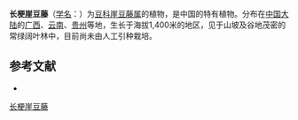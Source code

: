 {{Speciesbox
| name = 长梗崖豆藤
| status = 
| status_system = 
| image =
| genus = Millettia
| species = longipedunculata
| authority = Z. Wei in Act.
}}

'''长梗崖豆藤'''（[[学名|学名]]：{{lang|la|''Millettia longipedunculata''}}）为[[豆科|豆科]][[崖豆藤属|崖豆藤属]]的植物，是中国的特有植物。分布在[[中国大陆|中国大陆]]的[[广西|广西]]、[[云南|云南]]、[[贵州|贵州]]等地，生长于海拔1,400米的地区，见于山坡及谷地茂密的常绿阔叶林中，目前尚未由人工引种栽培。

== 参考文献 ==
<div class="references-small">
* {{cite web| url =http://www.bioinfo.cn/db05/KmzwSpecies.php?action=view&id=16341| title =长梗崖豆藤| work =《中国高等植物数据库全库》| publisher =中国科学院微生物研究所| author =昆明植物研究所| accessdate =2009-02-25| deadurl =yes| archiveurl =https://web.archive.org/web/20160305071053/http://www.bioinfo.cn/db05/KmzwSpecies.php?action=view&id=16341| archivedate =2016-03-05}}
</div>
{{Taxonbar|from=Q15228152}}

[[Category:崖豆藤属|长梗崖豆藤]]


{{植物小作品}}